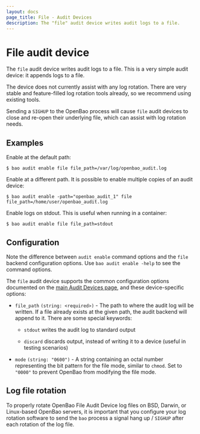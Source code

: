 ```yaml
---
layout: docs
page_title: File - Audit Devices
description: The "file" audit device writes audit logs to a file.
---
```


# File audit device

The `file` audit device writes audit logs to a file. This is a very simple audit
device: it appends logs to a file.

The device does not currently assist with any log rotation. There are very
stable and feature-filled log rotation tools already, so we recommend using
existing tools.

Sending a `SIGHUP` to the OpenBao process will cause `file` audit devices to close
and re-open their underlying file, which can assist with log rotation needs.

## Examples

Enable at the default path:

```shell-session
$ bao audit enable file file_path=/var/log/openbao_audit.log
```

Enable at a different path. It is possible to enable multiple copies of an audit
device:

```shell-session
$ bao audit enable -path="openbao_audit_1" file file_path=/home/user/openbao_audit.log
```

Enable logs on stdout. This is useful when running in a container:

```shell-session
$ bao audit enable file file_path=stdout
```

## Configuration

Note the difference between `audit enable` command options and the `file` backend
configuration options. Use `bao audit enable -help` to see the command options.

The `file` audit device supports the common configuration options documented on
the [main Audit Devices page](/vault/docs/audit#common-configuration-options), and
these device-specific options:

- `file_path` `(string: <required>)` - The path to where the audit log will be
  written. If a file already exists at the given path, the audit backend will
  append to it. There are some special keywords:

  - `stdout` writes the audit log to standard output

  - `discard` discards output, instead of writing it to a device (useful in testing scenarios)

- `mode` `(string: "0600")` - A string containing an octal number representing
  the bit pattern for the file mode, similar to `chmod`. Set to `"0000"` to
  prevent OpenBao from modifying the file mode.



## Log file rotation

To properly rotate OpenBao File Audit Device log files on BSD, Darwin, or Linux-based OpenBao servers, it is important that you configure your log rotation software to send the `bao` process a signal hang up / `SIGHUP` after each rotation of the log file.
